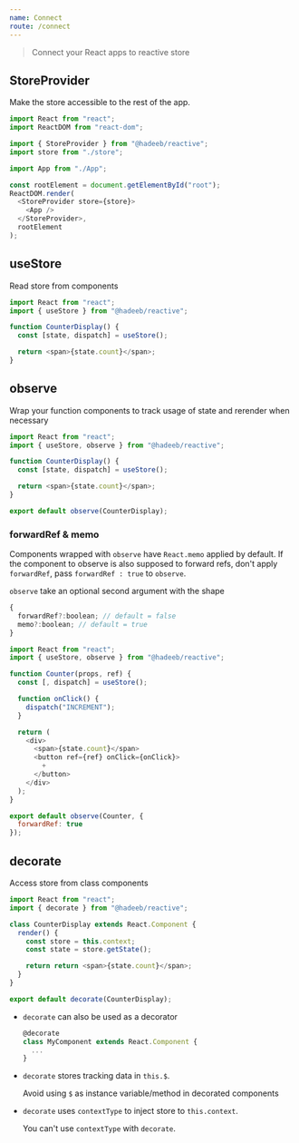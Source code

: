 ```yaml
---
name: Connect
route: /connect
---
```


> Connect your React apps to reactive store

## StoreProvider

Make the store accessible to the rest of the app.

```js
import React from "react";
import ReactDOM from "react-dom";

import { StoreProvider } from "@hadeeb/reactive";
import store from "./store";

import App from "./App";

const rootElement = document.getElementById("root");
ReactDOM.render(
  <StoreProvider store={store}>
    <App />
  </StoreProvider>,
  rootElement
);
```

## useStore

Read store from components

```js
import React from "react";
import { useStore } from "@hadeeb/reactive";

function CounterDisplay() {
  const [state, dispatch] = useStore();

  return <span>{state.count}</span>;
}
```

## observe

Wrap your function components to track usage of state and rerender when necessary

```js
import React from "react";
import { useStore, observe } from "@hadeeb/reactive";

function CounterDisplay() {
  const [state, dispatch] = useStore();

  return <span>{state.count}</span>;
}

export default observe(CounterDisplay);
```

### forwardRef & memo

Components wrapped with `observe` have `React.memo` applied by default.
If the component to observe is also supposed to forward refs, don't apply `forwardRef`, pass `forwardRef : true` to `observe`.

`observe` take an optional second argument with the shape

```js
{
  forwardRef?:boolean; // default = false
  memo?:boolean; // default = true
}
```

```js
import React from "react";
import { useStore, observe } from "@hadeeb/reactive";

function Counter(props, ref) {
  const [, dispatch] = useStore();

  function onClick() {
    dispatch("INCREMENT");
  }

  return (
    <div>
      <span>{state.count}</span>
      <button ref={ref} onClick={onClick}>
        +
      </button>
    </div>
  );
}

export default observe(Counter, {
  forwardRef: true
});
```

## decorate

Access store from class components

```js
import React from "react";
import { decorate } from "@hadeeb/reactive";

class CounterDisplay extends React.Component {
  render() {
    const store = this.context;
    const state = store.getState();

    return return <span>{state.count}</span>;
  }
}

export default decorate(CounterDisplay);
```

- `decorate` can also be used as a decorator
  ```js
  @decorate
  class MyComponent extends React.Component {
    ...
  }
  ```
- `decorate` stores tracking data in `this.$`.

  Avoid using `$` as instance variable/method in decorated components

- `decorate` uses `contextType` to inject store to `this.context`.

  You can't use `contextType` with `decorate`.
